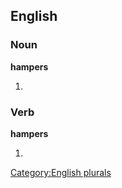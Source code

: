 
==English==

===Noun===
'''hampers'''

# {{plural of |[[hamper]]}}

===Verb===
'''hampers'''

# {{third-person singular of|[[hamper]]}}

[[Category:English plurals]]